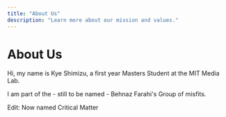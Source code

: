 ```yaml
---
title: "About Us"
description: "Learn more about our mission and values."
---
```


# About Us

Hi, my name is Kye Shimizu, a first year Masters Student at the MIT Media Lab.

I am part of the - still to be named - Behnaz Farahi's Group of misfits.

Edit: Now named Critical Matter
